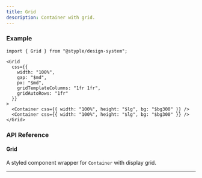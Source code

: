 ```yaml
---
title: Grid
description: Container with grid.
---
```


### Example

<Preview>
  <Grid
    css={{
      width: "100%",
      gap: "$md",
      px: "$md",
      gridTemplateColumns: "1fr 1fr",
      gridAutoRows: "1fr"
    }}
  >
    <Container css={{ width: "100%", height: "$lg", bg: "$bg300" }} />
    <Container css={{ width: "100%", height: "$lg", bg: "$bg300" }} />
  </Grid>
</Preview>

```tsx outline=true
import { Grid } from "@styple/design-system";

<Grid
  css={{
    width: "100%",
    gap: "$md",
    px: "$md",
    gridTemplateColumns: "1fr 1fr",
    gridAutoRows: "1fr"
  }}
>
  <Container css={{ width: "100%", height: "$lg", bg: "$bg300" }} />
  <Container css={{ width: "100%", height: "$lg", bg: "$bg300" }} />
</Grid>
```

### API Reference

#### Grid

A styled component wrapper for `Container` with display grid.

---